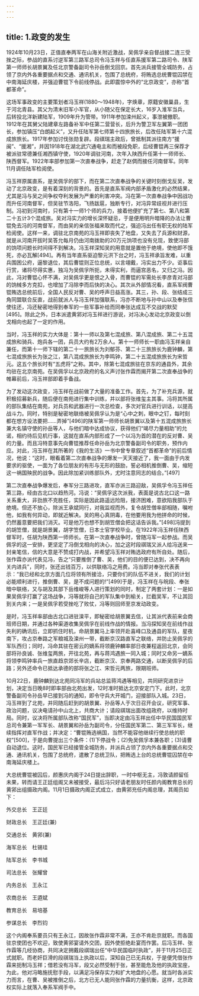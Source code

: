 ```yaml
---
---
---
```

title: 1.政变的发生
---




1924年10月23日，正值直奉两军在山海关附近激战，吴佩孚亲自督战接二连三受挫之际，参战的直系讨逆军第三路军总司令冯玉祥与任直系援军第二路司令、陕军第一师师长胡景翼及任北京警备副司令孙岳倒戈回京。首先派兵接管全城防务，占领了京内外各重要据点和交通、通讯机关，包围了总统府，将贿选总统曹锟囚禁在中南海延庆楼，并强迫曹锟下令前线停战。此即震惊中外的“北京政变”，亦称“首都革命”。

这场军事政变的主要策划者冯玉祥(1880～1948年)，字焕章，原籍安徽巢县，生于河北青县。其父为清末旧军小军官，从小随父在保定长大，16岁入淮军当兵，后转投北洋新建陆军，1909年升为管带。1911年参加滦州起义，事泄被撤职。1912年在其舅父陆建章左路备补军中任第二营营长，后升为警卫军左翼第一团团长，参加镇压“白朗起义”，又升任陆军第七师第十四旅旅长，后改任陆军第十六混成旅旅长。1917年参加讨伐张勋复辟。段祺瑞主政后，曾抵制其派往南方“援闽”、“援湘”，并因1918年在湖北武穴通电主和而被段免职，后经曹锟再三保荐才被派驻常德兼任湘西镇守使，1920年调驻河南，次年入陕西升任第十一师师长、陕西督军。1922年率部参加第一次直奉战争，赶走了赵倜而接任河南督军。同年11月调任陆军检阅使。

冯玉祥原属直系，是吴佩孚的部下，而在第二次直奉战争的关键时刻倒戈反吴，发动了北京政变，是有着深刻的背景的。首先是直系军阀内部矛盾激化的必然结果，尤其是冯与吴之间争权夺利发展为严重的利害冲突。冯在第一次直奉战争中因战功而升任河南督军，但吴驻节洛阳，飞扬跋扈，独断专行，对冯异常歧视并进行压制。冯初到河南时，只有第十一师1个师的兵力，接着他便扩充了第七、第八和第二十五计3个混成旅。吴对冯实力的增长深怀疑忌，于是便用明升暗降的办法让曹锟免去冯的河南督军，而由吴的亲信张福来取而代之，强迫冯出任有职无权的陆军检阅使。这样一来，调驻北京南苑的冯玉祥即丧失了地盘，又失去了兵源和财源，就是从河南开拔时吴答允每月仍由河南拨助的20万元饷项也没有兑现，致使冯部的饷项问题长时间得不到解决。冯玉祥深知吴的用意就是置他于绝境，使他即不饿死，亦必瓦解[494]。再有当年直系驱迫黎元洪下台之时，冯玉祥承旨发难，以重兵围困公府，逼黎退位，其后曹锟则正位总统，以言翊戴，冯实出力不少。讵事后行赏，诸将尽得实惠，独冯为吴佩孚所扼，未得实利，而逼宫恶名，又归之冯。因此，冯对曹锟心怀不满，对吴佩孚更是恨之入骨，而曹锟的军需处长李彦青对冯部的饷械多方克扣，也增加了冯除李而后快的决心。其次从外部情况看，直系军阀曹锟贿选总统前后，全国人民反对曹、吴的呼声日益高涨。其三，孙、段、张结成三角同盟联合反直，战前就派人与冯玉祥加强联系，冯亦不断地与孙中山以及奉张信使往还，冯还秘密地得到奉军的一些军事补给而同奉张达成互不交战的默契[495]。除此之外，日本派遣黄郛对冯玉祥进行游说，对冯决心发动北京政变以倒戈相向也起了一定的作用。

当时，冯玉祥的实力大体是：第十一师以及第七混成旅、第八混成旅、第二十五混成旅和骑兵、炮兵各一团，兵员大约有2万余人。第十一师师长一职由冯玉祥亲自兼任，而第十一师下辖的第二十一旅旅长为刘郁芬、第二十三旅旅长为鹿钟麟，第七混成旅旅长为张之江，第八混成旅旅长为李鸣钟，第二十五混成旅旅长为宋哲元。这五个旅长时有“五虎将”之称。其中，除第七混成旅驻在京东的通县外，其余均驻在北京南苑。在吴佩孚以北京政府的名义声讨张作霖而揭开第二次直奉战争的帷幕前后，冯玉祥部即着手备战。

为了发动这次政变，冯玉祥在战前做了大量的准备工作。首先，为了补充兵源，就积极招募新兵，随后便在南苑进行集中训练，并以部将张维玺主其事。冯将其所属的部队集结在南苑，对兵员和武器进行一次总检查，多次对官兵进行训话，以提高战斗力。同时，特别是秘密地联络被吴佩孚认为是“心中之刺，眼中之钉，每时刻都在想方设法要把……弄掉”[496]的陕军第一师师长胡景翼以及第十五混成旅旅长兼大名镇守使的孙岳等人，与他们暗中达成协议，获得他们“竭尽力量相助”的允诺，相约待后见机行事，这就在直系内部形成了一个以冯为首的潜在的反对曹、吴的力量。而且冯特意事先向曹锟推荐任命孙岳为北京警备副司令的职务，预作内应。对此，冯玉祥在其所著的《我的生活》一书中曾专章叙述“首都革命”的前后情况，他说：“这时，眼看着第二次直奉战争的爆发一天天接近了，我一面由于内发要求的驱使，一面为了各位朋友的有形与无形的鼓励，誓必相机推倒曹、吴，缩短这一祸国殃民的战争。因此除加紧训练部队外，尤时注意同志的结合。”[497]

第二次直奉战争爆发后，奉军分三路进攻，直军亦派三路迎敌，吴佩孚令冯玉祥任第三路，经由古北口以趋热河。冯说：“吴佩孚这次派我，表面是说古北口这一路关系重大，非劲旅不克胜任，实际是因此路遥远险阻，接济困难，意欲陷我部队于绝境。但还不放心，除派王承斌同行，对我监视而外，复令胡笠僧率部相随，嘱咐他，如我有何异动，即就近解决。吴的用心真阴毒，在他要用我为他拼命的时候，仍然蓄意要把我们消灭。可是他万也想不到胡笠僧会把这话告诉我。”[498]冯提到的胡笠僧，就是胡景翼，胡字笠僧，日本士官学校毕业。在1922年冯玉祥任陕西督军时，任胡为陕西第一师师长。在第一次直奉战争时，曾随冯军一起参战。而吴佩孚的这一安排，更坚定了冯倒戈相向的决心，加之这时段祺瑞又派人给冯送来一封亲笔信，信的大意是不赞成打内战，并希望冯玉祥对贿选政府有所自处。随后，张作霖亦派代表见冯，告之“只要推倒了曹、吴，他们的目的便已达到，决不再向关内进兵”，同时，张还出钱百万，以供联络冯之用费。冯当即对奉张代表表示：“我已经和北京方面几位将领有所接洽，只要你们的队伍不进关，我们的计划必能顺利进行，推倒曹、吴，是不成问题的!”[499]于是，冯玉祥在与皖段、奉张暗中联络，又与胡及其部下岳维峻等人进行策划的同时，制定了两套计划：一是如果吴佩孚打赢了这场战争，冯等就将自己的军队集中到榆关，拦截吴军，不让其回到关内来；一是吴佩孚若受挫吃了败仗，冯等则回师至京发动政变。

是时，冯玉祥率部由古北口进驻滦平，即秘密给胡景翼去信，让其派代表前来会商班师日期，并通过各种渠道收集吴佩孚在前线作战的情报。当冯探知吴在前线作战失利的确讯后，立即抓住时机，命胡景翼马上率领开赴喜峰口及通县的军队，星夜南下，攻占京奉路之军粮城及滦州一带，截断京汉路直军之联络，并防止吴佩孚的军队西归；同时，冯命其驻在密云的嫡系将领鹿钟麟率部日夜兼程返回北京，会同部将孙良诚、张维玺两旅，开往北苑，再与蒋鸿遇旅一同入城；同时又命另一嫡系将领李鸣钟率兵一旅直趋京郊长辛店，截断京汉、京奉两路交通，以断吴佩孚的后路；另外还命令已抵达承德的部将张之江、宋哲元两旅，限期班师。

10月22日，鹿钟麟到达北苑同冯军的兵站总监蒋鸿遇等相见，共同研究进京计划，决定当日晚8时即率部由北苑出发，12时准时抵达北京安定门下。此时，北京警备副司令孙岳早已接到冯的通知，即令守兵大开城门，迎接部队入城。23日，冯玉祥到了北苑，并同随后赶到的胡景翼、孙岳等人于次日召开会议，研究军事、政治问题，议决电请孙中山北上，共商大计；请段祺瑞出面改组政府，以维持时局。同时，议决将所属部队改称“国民军”，当即决定由冯玉祥出任中华民国国民军总司令兼第一军军长、胡景翼和孙岳为副司令，分任国民军第二、第三军军长，继续指挥对直军作战；并决定：“曹锟贿选祸国，当然不能容他继续行使总统的职权”[500]，于是向曹提出三个条件：(1)下停战令；(2)免吴佩孚本兼各职；(3)请曹自动退位。这时，国民军已经接管全城防务，并派兵占领了京内外各重要据点和交通、通讯机关，包围了总统府，遣散了总统卫队，把贿选上台的总统曹锟囚禁在中南海延庆楼上。

大总统曹锟被囚后，颜惠庆内阁于24日提出辞职，一时中枢无主，冯敦请颜留任未果，转而请王正廷组阁又未被接受，最后冯只好请老朋友时任颜内阁教育总长的黄郛出组摄政内阁。11月1日摄政内阁正式成立，由黄郛充任内阁总理，其阁员如下：

外交总长　王正廷

财政总长　王正廷(兼)

交通总长　黄郛(兼)

海军总长　杜锡珪

陆军总长　李书城

司法总长　张耀曾

内务总长　王永江

农商总长　王逎斌

教育总长　易培基

参谋总长　李烈钧

这个内阁奉系要员只有王永江，因故张作霖非常不满，王亦不肯赴京就职。而各国驻京使团也不欢迎，致使黄郛宴请外交团，因外使拒绝赴宴而作罢。后冯玉祥、张作霖等几经协商，共同决定拥戴段祺瑞出任“中华民国临时执政”，并于11月25日正式就职。而老奸巨滑的段祺瑞当上执政以后，深知自己已无兵权，于是便凭借张作霖来扼制冯玉祥；借若没有冯军，段又必然受制于张，甚至能危及他的执政宝座，为此，他对冯略施抚慰手段，以满足冯保存实力和扩大地盘的心愿。就当时各派实力而言，在曹、吴被推倒之后，北方已无人能同张作霖的力量抗衡，这样，北京政权实际上就落入奉系军阀手中。